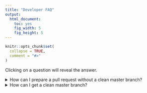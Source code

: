 ```yaml
---
title: "Developer FAQ"
output:
  html_document:
    toc: yes
    fig_width: 5
    fig_height: 5
---
```


```r
knitr::opts_chunk$set(
  collapse = TRUE,
  comment = "#>"
)
```

Clicking on a question will reveal the answer.

<details>
<summary>How can I prepare a pull request without a clean master branch?</summary>
If you want to contribute some of your code to the official mizer code at
https://github.com/sizespectrum/mizer you need to first create a branch in your
repository that differs from the master branch of sizespectrum/mizer only by
the code that you want to contribute, not by any other changes that you may
have made in your fork. This answer explains how.

We assume that you have not followed the recommendation of keeping your
master branch identical with that at sizespectrum/master, because if you had 
you could simply follow the procedure described in the
"[Working with git and GitHub](working_with_git.html)" tutorial. Given that
your master branch differs from that at sizespectrum/mizer, you need to create a
new branch not from your master branch but directly from that at 
sizespectrum/master. Follow the following steps:

1. Go to the "Terminal" tab in Rstudio. This should be the tab next to the
"Console" tab. If it is not there and you don't know why not, then you are 
possibly running an old version of RStudio and you will want to update to
a newer version, which is easy from the Help menu under "Check for Updates".

2. Make sure you have set the upstream repository correctly. You can check this
with the command in the terminal
```
git remote -v
```
If that does not list sizespectrum/mizer as the upstream repository for both
fetch and push, then you should execute the command
```
git remote add upstream https://github.com/sizespectrum/mizer.git
```

3. Choose a name for your branch. It should be something that indicates the
feature you want to implement with the pull request. Then issue the commands
```
git fetch upstream
git checkout -b name_of_your_branch upstream/master
git push --set-upstream origin name_of_your_branch
```
where you should replace both `name_of_your_branch` with the actual name that you  
have chosen for you branch.

You now have a new branch that is identical to sizespectrum/master. You can now
commit the relevant new code to this branch and create a pull request, as
described in the "[Working with git and GitHub](working_with_git.html)" tutorial
</details>



<details>
<summary>How can I get a clean master branch?</summary>
The recommended way of working in your fork of the mizer project is to keep the
master branch of your repository always in sync with the master branch at
https://github.com/sizespectrum/mizer, and to create a feature branch for any of
your code changes, as is explained in the 
"[Creating a branch](working_with_git.html#creating-a-branch)" 
section of the "Working with
git and GitHub" tutorial. Note however that having a clean master branch is not
a prerequisite to making pull requests, see the answer to
"[How can I prepare a pull request without a clean master branch?](#how-can-i-prepare-a-pull-request-without-a-clean-master-branch)" above.

However if you would like to have a clean master branch, you can follow these
steps:

1. Create a new branch for the content of your current master branch, so that
you can still switch to it in the future.
To create this new branch, first make sure you have selected the master branch
on the "Switch branch" dropdown in RStudio Git panel and then click the button
to the left of that dropdown.
<center>
![](images/new_branch_button.png){width=30%}

In the dialog box enter a name for your new branch and click "Create".

2. Go to the "Terminal" tab in Rstudio. This should be the tab next to the
"Console" tab. If it is not there and you don't know why not, then you are 
possibly running a very old version of RStudio and you will want to update to
a newer version, which is easy from the Help menu under "Check for Updates".

3. Make sure you have set the upstream repository correctly. You can check this
with the command in the terminal
```
git remote -v
```
If that does not list sizespectrum/mizer as the upstream repository for both
fetch and push, then you should execute the command
```
git remote add upstream https://github.com/sizespectrum/mizer.git
```

4. Now issue the following commands in the terminal:
```
git checkout master
git pull upstream master
git reset --hard upstream/master
git push origin master --force
```

Now both your local repository and your GitHub repository have the master branch
identical to the official master branch. You can now create new feature branches
by branching off from this master branch in preparation for submitting pull
requests, as explained in the 
"[Working with git and GitHub](working_with_git.html)" tutorial.

You can of course still get at your modified code by switching to the branch
you created in the first step above.
</details>
